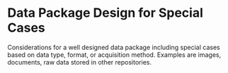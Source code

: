 # Data Package Design for Special Cases  {.unnumbered}

Considerations for a well designed data package including special cases based on data type, format, or acquisition method. Examples are images, documents, raw data stored in other repositories. 